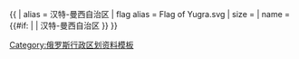 {{ {{{1<noinclude>|country showdata</noinclude>}}}
| alias = 汉特-曼西自治区
| flag alias = Flag of Yugra.svg
| size = {{{size|}}}
| name = {{#if: {{{name|}}} | {{{name|}}} | 汉特-曼西自治区 }}
}}<noinclude>
[[Category:俄罗斯行政区划资料模板]]
</noinclude>